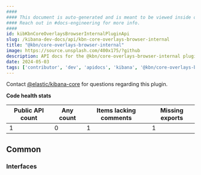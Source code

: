 ```yaml
---
####
#### This document is auto-generated and is meant to be viewed inside our experimental, new docs system.
#### Reach out in #docs-engineering for more info.
####
id: kibKbnCoreOverlaysBrowserInternalPluginApi
slug: /kibana-dev-docs/api/kbn-core-overlays-browser-internal
title: "@kbn/core-overlays-browser-internal"
image: https://source.unsplash.com/400x175/?github
description: API docs for the @kbn/core-overlays-browser-internal plugin
date: 2024-05-03
tags: ['contributor', 'dev', 'apidocs', 'kibana', '@kbn/core-overlays-browser-internal']
---
```




Contact [@elastic/kibana-core](https://github.com/orgs/elastic/teams/kibana-core) for questions regarding this plugin.

**Code health stats**

| Public API count  | Any count | Items lacking comments | Missing exports |
|-------------------|-----------|------------------------|-----------------|
| 1 | 0 | 1 | 1 |

## Common

### Interfaces
<DocDefinitionList data={kbnCoreOverlaysBrowserInternalObj.common.interfaces}/>

